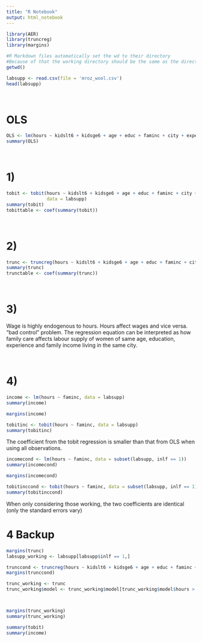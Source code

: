 ```yaml
---
title: "R Notebook"
output: html_notebook
---
```


```r
library(AER)
library(truncreg)
library(margins)

#R Markdown files automatically set the wd to their directory
#Because of that the working directory should be the same as the directory of this file 
getwd() 

labsupp <- read.csv(file = 'mroz_wool.csv')
head(labsupp)
```

&nbsp;  

# OLS
```r
OLS <- lm(hours ~ kidslt6 + kidsge6 + age + educ + faminc + city + exper + expersq, data = labsupp)
summary(OLS)
```

&nbsp;  

# 1)
```r
tobit <- tobit(hours ~ kidslt6 + kidsge6 + age + educ + faminc + city + exper + expersq,
               data = labsupp)
summary(tobit)
tobittable <- coef(summary(tobit))
```

&nbsp;  

# 2)
```r
trunc <- truncreg(hours ~ kidslt6 + kidsge6 + age + educ + faminc + city + exper + expersq, data = labsupp)
summary(trunc)
trunctable <- coef(summary(trunc))
```
  
&nbsp;  

# 3)
Wage is highly endogenous to hours. Hours affect wages and vice versa. "bad control" problem. The regression equation can be interpreted as how family care affects labour supply of women of same age, education, experience and family income living in the same city.

&nbsp;  

# 4)
```r
income <- lm(hours ~ faminc, data = labsupp)
summary(income)

margins(income)
```

```r
tobitinc <- tobit(hours ~ faminc, data = labsupp)
summary(tobitinc)

```

The coefficient from the tobit regression is smaller than that from OLS when using all observations. 

```r
incomecond <- lm(hours ~ faminc, data = subset(labsupp, inlf == 1))
summary(incomecond)

margins(incomecond)
```



```r
tobitinccond <- tobit(hours ~ faminc, data = subset(labsupp, inlf == 1))
summary(tobitinccond)

```

When only considering those working, the two coefficients are identical (only the standard errors vary)

# 4 Backup

```r
margins(trunc)
labsupp_working <- labsupp[labsupp$inlf == 1,]

trunccond <- truncreg(hours ~ kidslt6 + kidsge6 + age + educ + faminc + city + exper + expersq, data = labsupp_working)
margins(trunccond)

trunc_working <- trunc
trunc_working$model <- trunc_working$model[trunc_working$model$hours > 0,]



margins(trunc_working)
summary(trunc_working)

```

```r
summary(tobit)
summary(income)
```
